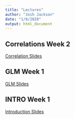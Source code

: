 ```yaml
---
title: "Lectures"
author: "Josh Jackson"
date: "1/8/2020"
output: html_document
---
```


## Correlations Week 2
[Correlation Slides](/Lectures/Correlations-3.html)

## GLM Week 1
[GLM Slides](/Lectures/GLM-2.html)

## INTRO Week 1
[Introduction Slides](/Lectures/Introduction-1.html)

